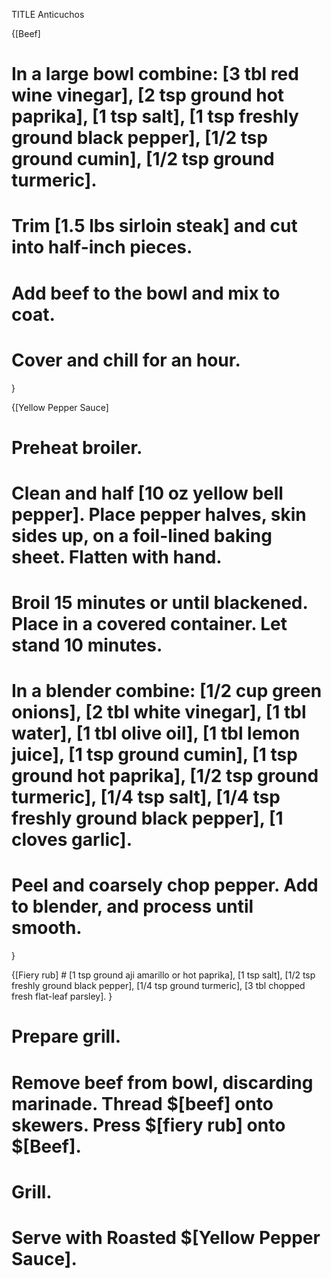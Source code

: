 TITLE Anticuchos

{[Beef]

# In a large bowl combine: [3 tbl red wine vinegar], [2 tsp ground hot paprika], [1 tsp salt], [1 tsp freshly ground black pepper], [1/2 tsp ground cumin], [1/2 tsp ground turmeric].
# Trim [1.5 lbs sirloin steak] and cut into half-inch pieces. 
# Add beef to the bowl and mix to coat.
# Cover and chill for an hour.
}

{[Yellow Pepper Sauce]

# Preheat broiler.

# Clean and half [10 oz yellow bell pepper]. Place pepper halves, skin sides up, on a foil-lined baking sheet. Flatten with hand. 

# Broil 15 minutes or until blackened. Place in a covered container. Let stand 10 minutes.

# In a blender combine: [1/2 cup green onions], [2 tbl white vinegar], [1 tbl water], [1 tbl olive oil], [1 tbl lemon juice], [1 tsp ground cumin], [1 tsp ground hot paprika], [1/2 tsp ground turmeric], [1/4 tsp salt], [1/4 tsp freshly ground black pepper], [1 cloves garlic].
 
# Peel and coarsely chop pepper. Add to blender, and process until smooth.

}

{[Fiery rub]
#  [1 tsp ground aji amarillo or hot paprika], [1 tsp salt], [1/2 tsp freshly ground black pepper], [1/4 tsp ground turmeric], [3 tbl chopped fresh flat-leaf parsley].
}

# Prepare grill.
# Remove beef from bowl, discarding marinade. Thread $[beef] onto skewers. Press $[fiery rub] onto $[Beef]. 
# Grill.  
# Serve with Roasted $[Yellow Pepper Sauce].